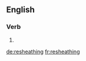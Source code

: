 ==English==

===Verb===
{{head|en}}

# {{present participle of|resheathe|lang=en}}

[[de:resheathing]]
[[fr:resheathing]]